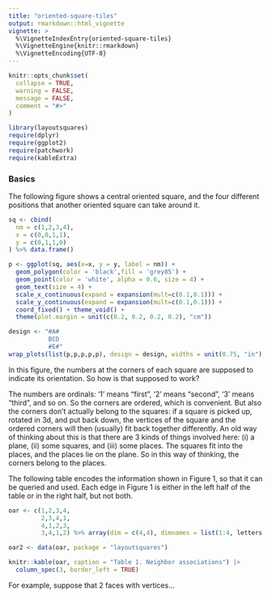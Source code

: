 ```yaml
---
title: "oriented-square-tiles"
output: rmarkdown::html_vignette
vignette: >
  %\VignetteIndexEntry{oriented-square-tiles}
  %\VignetteEngine{knitr::rmarkdown}
  %\VignetteEncoding{UTF-8}
---
```


```r
knitr::opts_chunk$set(
  collapse = TRUE,
  warning = FALSE, 
  message = FALSE,
  comment = "#>"
)
```

```r
library(layoutsquares)
require(dplyr)
require(ggplot2)
require(patchwork)
require(kableExtra)
```

### Basics

The following figure shows a central oriented square, and the four different positions that another oriented square can take around it.

```r
sq <- cbind(
  nm = c(1,2,3,4),
  x = c(0,0,1,1),
  y = c(0,1,1,0)
) %>% data.frame()

p <- ggplot(sq, aes(x=x, y = y, label = nm)) + 
  geom_polygon(color = 'black',fill = 'grey85') +
  geom_point(color = 'white', alpha = 0.6, size = 4) +
  geom_text(size = 4) +
  scale_x_continuous(expand = expansion(mult=c(0.1,0.1))) +
  scale_y_continuous(expand = expansion(mult=c(0.1,0.1))) +
  coord_fixed() + theme_void() +
  theme(plot.margin = unit(c(0.2, 0.2, 0.2, 0.2), "cm")) 

design <- "#A#
           BCD
           #E#"
wrap_plots(list(p,p,p,p,p), design = design, widths = unit(0.75, "in"), heights = unit(0.75, "in")) + plot_annotation(caption = 'Figure 1. Neighboring squares')

```

In this figure, the numbers at the corners of each square are supposed to indicate its orientation. So how is that supposed to work?

The numbers are ordinals: '1' means "first", '2' means "second", '3' means "third", and so on. So the corners are ordered, which is convenient. But also the corners don't actually belong to the squares: if a square is picked up, rotated in 3d, and put back down, the vertices of the square and the ordered corners will then (usually) fit back together differently. An old way of thinking about this is that there are 3 kinds of things involved here: (i) a plane, (ii) some squares, and (iii) some places. The squares fit into the places, and the places lie on the plane. So in this way of thinking, the corners belong to the places.

The following table encodes the information shown in Figure 1, so that it can be queried and used. Each edge in Figure 1 is either in the left half of the table or in the right half, but not both.

```r

oar <- c(1,2,3,4,
         2,3,4,1,
         4,1,2,3,
         3,4,1,2) %>% array(dim = c(4,4), dimnames = list(1:4, letters[1:4])) %>% data.frame()

oar2 <- data(oar, package = "layoutsquares")

knitr::kable(oar, caption = "Table 1. Neighbor associations") |> 
  column_spec(3, border_left = TRUE)
```

For example, suppose that 2 faces with vertices...
